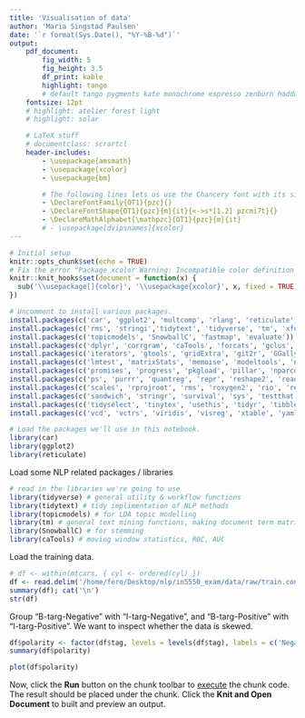 ```yaml
---
title: 'Visualisation of data'
author: 'Maria Singstad Paulsen'
date: '`r format(Sys.Date(), "%Y-%B-%d")`'
output:
    pdf_document:
        fig_width: 5
        fig_height: 3.5
        df_print: kable
        highlight: tango
        # default tango pygments kate monochrome espresso zenburn haddock breezedark
    fontsize: 12pt
    # highlight: atelier forest light
    # highlight: solar

    # LaTeX stuff
    # documentclass: scrartcl
    header-includes:
        - \usepackage{amsmath}
        - \usepackage{xcolor}
        - \usepackage{bm}

        # The following lines lets us use the Chancery font with its size altered
        - \DeclareFontFamily{OT1}{pzc}{}
        - \DeclareFontShape{OT1}{pzc}{m}{it}{<->s*[1.2] pzcmi7t}{}
        - \DeclareMathAlphabet{\mathpzc}{OT1}{pzc}{m}{it}
        # - \usepackage[dvipsnames]{xcolor}
---
```


```r
# Initial setup
knitr::opts_chunk$set(echo = TRUE)
# Fix the error "Package xcolor Warning: Incompatible color definition on input line ..."
knitr::knit_hooks$set(document = function(x) {
  sub('\\usepackage[]{color}', '\\usepackage{xcolor}', x, fixed = TRUE)
})
```

```r
# Uncomment to install various packages.
install.packages(c('car', 'ggplot2', 'multcomp', 'rlang', 'reticulate'))
install.packages(c('rms', 'stringi','tidytext', 'tidyverse', 'tm', 'xfun'))
install.packages(c('topicmodels', 'SnowballC', 'fastmap', 'evaluate'))
install.packages(c('dplyr', 'corrgram', 'caTools', 'forcats', 'gclus', 'zoo'))
install.packages(c('iterators', 'gtools', 'gridExtra', 'git2r', 'GGally'))
install.packages(c('lmtest', 'matrixStats', 'memoise', 'modeltools', 'nlme'))
install.packages(c('promises', 'progress', 'pkgload', 'pillar', 'nparcomp'))
install.packages(c('ps', 'purrr', 'quantreg', 'repr', 'reshape2', 'readr'))
install.packages(c('scales', 'rprojroot', 'rms', 'roxygen2', 'rio', 'rex'))
install.packages(c('sandwich', 'stringr', 'survival', 'sys', 'testthat'))
install.packages(c('tidyselect', 'tinytex', 'usethis', 'tidyr', 'tibble'))
install.packages(c('vcd', 'vctrs', 'viridis', 'visreg', 'xtable', 'yaml'))
```

```r
# Load the packages we'll use in this notebook.
library(car)
library(ggplot2)
library(reticulate)
```

Load some NLP related packages / libraries
```r
# read in the libraries we're going to use
library(tidyverse) # general utility & workflow functions
library(tidytext) # tidy implimentation of NLP methods
library(topicmodels) # for LDA topic modelling
library(tm) # general text mining functions, making document term matrixes
library(SnowballC) # for stemming
library(caTools) # moving window statistics, ROC, AUC
```
Load the training data.
```r
# df <- within(mtcars, { cyl <- ordered(cyl) })
df <- read.delim('/home/fero/Desktop/nlp/in5550_exam/data/raw/train.conll', header = F, quote = "", col.names = c('token', 'tag'))
summary(df); cat('\n')
str(df)
```
Group "B-targ-Negative" with "I-targ-Negative", and "B-targ-Positive" with "I-targ-Positive". We want to inspect whether the data is skewed.
```r
df$polarity <- factor(df$tag, levels = levels(df$tag), labels = c('Negative', 'Positive', 'Negative', 'Positive', 'O'))
summary(df$polarity)
```

```r
plot(df$polarity)
```

Now, click the **Run** button on the chunk toolbar to [execute](https://www.jetbrains.com/help/pycharm/r-markdown.html#run-r-code) the chunk code. The result should be placed under the chunk.
Click the **Knit and Open Document** to built and preview an output.